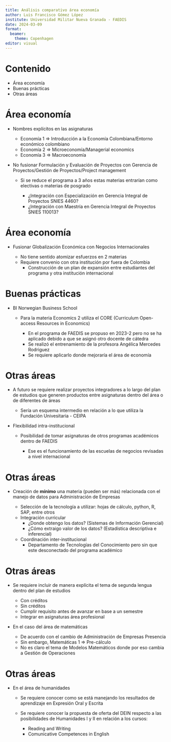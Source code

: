 ---
title: Análisis comparativo área economía
author: Luis Francisco Gómez López
institute: Universidad Militar Nueva Granada - FAEDIS
date: 2024-03-09
format: 
  beamer:
    theme: Copenhagen
editor: visual
---

# Contenido

::: incremental
-   Área economía
-   Buenas prácticas
-   Otras áreas
:::

# Área economía

::: incremental
-   Nombres explícitos en las asignaturas

    -   Economía 1 $\Longrightarrow$ Introducción a la Economía Colombiana/Entorno económico colombiano
    -   Economía 2 $\Longrightarrow$ Microeconomía/Managerial economics
    -   Economía 3 $\Longrightarrow$ Macroeconomía

-   No fusionar Formulación y Evaluación de Proyectos con Gerencia de Proyectos/Gestión de Proyectos/Project management

    -   Si se reduce el programa a 3 años estas materias entrarían como electivas o materias de posgrado

        -   ¿Integración con Especialización en Gerencia Integral de Proyectos SNIES 4460?
        -   ¿Integración con Maestría en Gerencia Integral de Proyectos SNIES 110013?
:::

# Área economía

::: incremental
-   Fusionar Globalización Económica con Negocios Internacionales

    -   No tiene sentido atomizar esfuerzos en 2 materias
    -   Requiere convenio con otra institución por fuera de Colombia
        -   Construcción de un plan de expansión entre estudiantes del programa y otra institución internacional
:::

# Buenas prácticas

::: incremental
-   BI Norwegian Business School

    -   Para la materia Economics 2 utiliza el CORE (Curriculum Open-access Resources in Economics)

        -   En el programa de FAEDIS se propuso en 2023-2 pero no se ha aplicado debido a que se asignó otro docente de cátedra
        -   Se realizó el entrenamiento de la profesora Angélica Mercedes Rodriguez
        -   Se requiere aplicarlo donde mejoraría el área de economía
:::

# Otras áreas

::: incremental
-   A futuro se requiere realizar proyectos integradores a lo largo del plan de estudios que generen productos entre asignaturas dentro del área o de diferentes de áreas

    -   Sería un esquema intermedio en relación a lo que utiliza la Fundación Univesitaria - CEIPA

-   Flexibilidad intra-institucional

    -   Posibilidad de tomar asignaturas de otros programas académicos dentro de FAEDIS

        -   Ese es el funcionamiento de las escuelas de negocios revisadas a nivel internacional
:::

# Otras áreas

::: incremental
-   Creación de **mínimo** una materia (pueden ser más) relacionada con el manejo de datos para Administración de Empresas

    -   Selección de la tecnología a utilizar: hojas de cálculo, python, R, SAP, entre otros
    -   Integración curricular
        -   ¿Donde obtengo los datos? (Sistemas de Información Gerencial)
        -   ¿Cómo extraigo valor de los datos? (Estadística descriptiva e inferencial)
    -   Coordinación inter-institucional
        -   Departamento de Tecnologías del Conocimiento pero sin que este desconectado del programa académico
:::

# Otras áreas

::: incremental
-   Se requiere incluir de manera explícita el tema de segunda lengua dentro del plan de estudios

    -   Con créditos
    -   Sin créditos
    -   Cumplir requisito antes de avanzar en base a un semestre
    -   Integrar en asignaturas área profesional

-   En el caso del área de matemáticas

    -   De acuerdo con el cambio de Administración de Empresas Presencia
    -   Sin embargo, Matemáticas 1 $\Longrightarrow$ Pre-cálculo
    -   No es claro el tema de Modelos Matemáticos donde por eso cambia a Gestión de Operaciones
:::

# Otras áreas

::: incremental
-   En el área de humanidades

    -   Se requiere conocer como se está manejando los resultados de aprendizaje en Expresión Oral y Escrita

    -   Se requiere conocer la propuesta de oferta del DEIN respecto a las posibilidades de Humanidades I y II en relación a los cursos:

        -   Reading and Writing
        -   Comunicative Competences in English
:::
